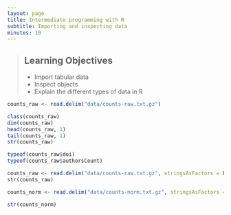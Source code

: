 ```yaml
---
layout: page
title: Intermediate programming with R
subtitle: Importing and inspecting data
minutes: 10
---
```


> ## Learning Objectives {.objectives}
>
> * Import tabular data
> * Inspect objects
> * Explain the different types of data in R


```r
counts_raw <- read.delim("data/counts-raw.txt.gz")
```


```r
class(counts_raw)
dim(counts_raw)
head(counts_raw, 1)
tail(counts_raw, 1)
str(counts_raw)
```

```r
typeof(counts_raw$doi)
typeof(counts_raw$authorsCount)
```


```r
counts_raw <- read.delim("data/counts-raw.txt.gz", stringsAsFactors = FALSE)
str(counts_raw)
```


```r
counts_norm <- read.delim("data/counts-norm.txt.gz", stringsAsFactors = FALSE)
```

```r
str(counts_norm)
```


